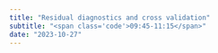 ```yaml
---
title: "Residual diagnostics and cross validation"
subtitle: "<span class='code'>09:45-11:15</span>"
date: "2023-10-27"
---
```


<!-- Materials will be distributed sooner to the event. -->

<!-- ```{=html} -->
<!-- <embed src="../../materials/01_tsibble.pdf" type="application/pdf" width="750px" height="420px"> -->
<!-- ``` -->

<!-- [View slides in full screen](../../materials/01_tsibble.pdf) -->

